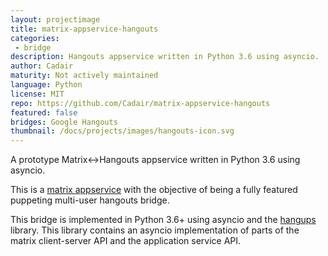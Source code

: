 ```yaml
---
layout: projectimage
title: matrix-appservice-hangouts
categories:
 - bridge
description: Hangouts appservice written in Python 3.6 using asyncio.
author: Cadair
maturity: Not actively maintained
language: Python
license: MIT
repo: https://github.com/Cadair/matrix-appservice-hangouts
featured: false
bridges: Google Hangouts
thumbnail: /docs/projects/images/hangouts-icon.svg
---
```


A prototype Matrix<->Hangouts appservice written in Python 3.6 using asyncio.

This is a [matrix appservice](https://matrix.org/docs/guides/application_services.html)
with the objective of being a fully featured puppeting multi-user hangouts bridge.

This bridge is implemented in Python 3.6+ using asyncio and the
[hangups](https://github.com/tdryer/hangups) library. This library contains an
asyncio implementation of parts of the matrix client-server API and the
application service API.
